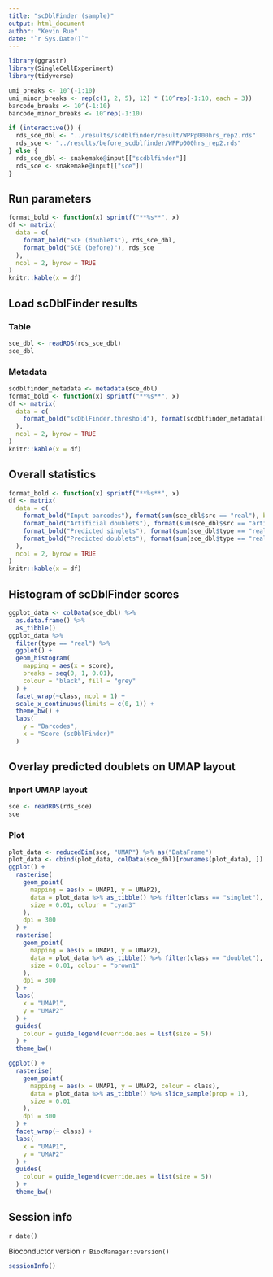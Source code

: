 ```yaml
---
title: "scDblFinder (sample)"
output: html_document
author: "Kevin Rue"
date: "`r Sys.Date()`"
---
```


```r
library(ggrastr)
library(SingleCellExperiment)
library(tidyverse)
```

```r
umi_breaks <- 10^(-1:10)
umi_minor_breaks <- rep(c(1, 2, 5), 12) * (10^rep(-1:10, each = 3))
barcode_breaks <- 10^(-1:10)
barcode_minor_breaks <- 10^rep(-1:10)
```

```r
if (interactive()) {
  rds_sce_dbl <- "../results/scdblfinder/result/WPPp000hrs_rep2.rds"
  rds_sce <- "../results/before_scdblfinder/WPPp000hrs_rep2.rds"
} else {
  rds_sce_dbl <- snakemake@input[["scdblfinder"]]
  rds_sce <- snakemake@input[["sce"]]
}
```

## Run parameters

```r
format_bold <- function(x) sprintf("**%s**", x)
df <- matrix(
  data = c(
    format_bold("SCE (doublets"), rds_sce_dbl,
    format_bold("SCE (before)"), rds_sce
  ),
  ncol = 2, byrow = TRUE
)
knitr::kable(x = df)
```

## Load scDblFinder results

### Table

```r
sce_dbl <- readRDS(rds_sce_dbl)
sce_dbl
```

### Metadata

```r
scdblfinder_metadata <- metadata(sce_dbl)
format_bold <- function(x) sprintf("**%s**", x)
df <- matrix(
  data = c(
    format_bold("scDblFinder.threshold"), format(scdblfinder_metadata[["scDblFinder.threshold"]])
  ),
  ncol = 2, byrow = TRUE
)
knitr::kable(x = df)
```

## Overall statistics

```r
format_bold <- function(x) sprintf("**%s**", x)
df <- matrix(
  data = c(
    format_bold("Input barcodes"), format(sum(sce_dbl$src == "real"), big.mark = ","),
    format_bold("Artificial doublets"), format(sum(sce_dbl$src == "artificial"), big.mark = ","),
    format_bold("Predicted singlets"), format(sum(sce_dbl$type == "real" & sce_dbl$class == "singlet"), big.mark = ","),
    format_bold("Predicted doublets"), format(sum(sce_dbl$type == "real" & sce_dbl$class == "doublet"), big.mark = ",")
  ),
  ncol = 2, byrow = TRUE
)
knitr::kable(x = df)
```

## Histogram of scDblFinder scores

```r
ggplot_data <- colData(sce_dbl) %>% 
  as.data.frame() %>% 
  as_tibble()
ggplot_data %>% 
  filter(type == "real") %>% 
  ggplot() +
  geom_histogram(
    mapping = aes(x = score),
    breaks = seq(0, 1, 0.01),
    colour = "black", fill = "grey"
  ) +
  facet_wrap(~class, ncol = 1) +
  scale_x_continuous(limits = c(0, 1)) +
  theme_bw() +
  labs(
    y = "Barcodes",
    x = "Score (scDblFinder)"
  )
```

## Overlay predicted doublets on UMAP layout

### Inport UMAP layout

```r
sce <- readRDS(rds_sce)
sce
```

### Plot

```r
plot_data <- reducedDim(sce, "UMAP") %>% as("DataFrame")
plot_data <- cbind(plot_data, colData(sce_dbl)[rownames(plot_data), ])
ggplot() +
  rasterise(
    geom_point(
      mapping = aes(x = UMAP1, y = UMAP2),
      data = plot_data %>% as_tibble() %>% filter(class == "singlet"),
      size = 0.01, colour = "cyan3"
    ),
    dpi = 300
  ) +
  rasterise(
    geom_point(
      mapping = aes(x = UMAP1, y = UMAP2),
      data = plot_data %>% as_tibble() %>% filter(class == "doublet"),
      size = 0.01, colour = "brown1"
    ),
    dpi = 300
  ) +
  labs(
    x = "UMAP1",
    y = "UMAP2"
  ) +
  guides(
    colour = guide_legend(override.aes = list(size = 5))
  ) +
  theme_bw()
```

```r
ggplot() +
  rasterise(
    geom_point(
      mapping = aes(x = UMAP1, y = UMAP2, colour = class),
      data = plot_data %>% as_tibble() %>% slice_sample(prop = 1),
      size = 0.01
    ),
    dpi = 300
  ) +
  facet_wrap(~ class) +
  labs(
    x = "UMAP1",
    y = "UMAP2"
  ) +
  guides(
    colour = guide_legend(override.aes = list(size = 5))
  ) +
  theme_bw()
```


## Session info

`r date()`

Bioconductor version `r BiocManager::version()`

```r
sessionInfo()
```
